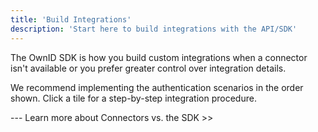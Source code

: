 ```yaml
---
title: 'Build Integrations'
description: 'Start here to build integrations with the API/SDK'
---
```


The OwnID SDK is how you build custom integrations when a connector isn't available or you prefer greater control over integration details.

We recommend implementing the authentication scenarios in the order shown. Click a tile for a step-by-step integration procedure.

<Steps>
        <Step title="Login">
    </Step>
        <Step title="Register">
    </Step>
        <Step title="Password Recovery">
    </Step>
</Steps>
---
Learn more about Connectors vs. the SDK >>

